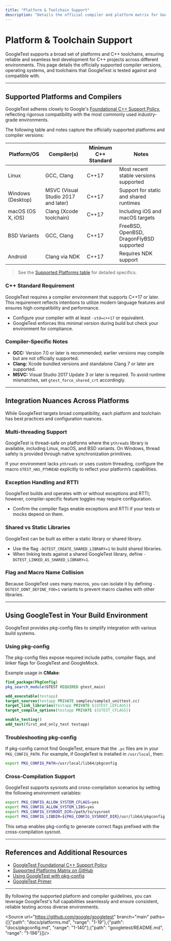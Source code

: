 ```yaml
---
title: "Platform & Toolchain Support"
description: "Details the official compiler and platform matrix for GoogleTest, referencing supported C++ standards and integration nuances across OSes and toolchains. Directs users to the foundational support policy and compatibility resources."
---
```


# Platform & Toolchain Support

GoogleTest supports a broad set of platforms and C++ toolchains, ensuring reliable and seamless test development for C++ projects across different environments. This page details the officially supported compiler versions, operating systems, and toolchains that GoogleTest is tested against and compatible with.

---

## Supported Platforms and Compilers

GoogleTest adheres closely to Google's [Foundational C++ Support Policy](https://opensource.google/documentation/policies/cplusplus-support), reflecting rigorous compatibility with the most commonly used industry-grade environments.

The following table and notes capture the officially supported platforms and compiler versions:

| Platform/OS           | Compiler(s)                           | Minimum C++ Standard | Notes                                  |
|----------------------|-------------------------------------|---------------------|----------------------------------------|
| Linux                | GCC, Clang                          | C++17               | Most recent stable versions supported |
| Windows (Desktop)    | MSVC (Visual Studio 2017 and later)| C++17               | Support for static and shared runtimes|
| macOS (OS X, iOS)   | Clang (Xcode toolchain)              | C++17               | Including iOS and macOS targets        |
| BSD Variants          | GCC, Clang                         | C++17               | FreeBSD, OpenBSD, DragonFlyBSD supported|
| Android              | Clang via NDK                      | C++17               | Requires NDK support                    |

> See the [Supported Platforms table](https://github.com/google/oss-policies-info/blob/main/foundational-cxx-support-matrix.md) for detailed specifics.

### C++ Standard Requirement

GoogleTest requires a compiler environment that supports C++17 or later. This requirement reflects intentions to utilize modern language features and ensures high compatibility and performance.

- Configure your compiler with at least `-std=c++17` or equivalent.
- GoogleTest enforces this minimal version during build but check your environment for compliance.

### Compiler-Specific Notes

- **GCC:** Version 7.0 or later is recommended; earlier versions may compile but are not officially supported.
- **Clang:** Xcode bundled versions and standalone Clang 7 or later are supported.
- **MSVC:** Visual Studio 2017 Update 3 or later is required. To avoid runtime mismatches, set `gtest_force_shared_crt` accordingly.

---

## Integration Nuances Across Platforms

While GoogleTest targets broad compatibility, each platform and toolchain has best practices and configuration nuances.

### Multi-threading Support

GoogleTest is thread-safe on platforms where the `pthreads` library is available, including Linux, macOS, and BSD variants. On Windows, thread safety is provided through native synchronization primitives.

If your environment lacks `pthreads` or uses custom threading, configure the macro `GTEST_HAS_PTHREAD` explicitly to reflect your platform’s capabilities.

### Exception Handling and RTTI

GoogleTest builds and operates with or without exceptions and RTTI; however, compiler-specific feature toggles may require configuration.

- Confirm the compiler flags enable exceptions and RTTI if your tests or mocks depend on them.

### Shared vs Static Libraries

GoogleTest can be built as either a static library or shared library.

- Use the flag `-DGTEST_CREATE_SHARED_LIBRARY=1` to build shared libraries.
- When linking tests against a shared GoogleTest library, define `-DGTEST_LINKED_AS_SHARED_LIBRARY=1`.

### Flag and Macro Name Collision

Because GoogleTest uses many macros, you can isolate it by defining `-DGTEST_DONT_DEFINE_FOO=1` variants to prevent macro clashes with other libraries.

---

## Using GoogleTest in Your Build Environment

GoogleTest provides pkg-config files to simplify integration with various build systems.

### Using pkg-config

The pkg-config files expose required include paths, compiler flags, and linker flags for GoogleTest and GoogleMock.

Example usage in **CMake**:

```cmake
find_package(PkgConfig)
pkg_search_module(GTEST REQUIRED gtest_main)

add_executable(testapp)
target_sources(testapp PRIVATE samples/sample3_unittest.cc)
target_link_libraries(testapp PRIVATE ${GTEST_LDFLAGS})
target_compile_options(testapp PRIVATE ${GTEST_CFLAGS})

enable_testing()
add_test(first_and_only_test testapp)
```

### Troubleshooting pkg-config

If pkg-config cannot find GoogleTest, ensure that the `.pc` files are in your `PKG_CONFIG_PATH`. For example, if GoogleTest is installed in `/usr/local`, then:

```bash
export PKG_CONFIG_PATH=/usr/local/lib64/pkgconfig
```

### Cross-Compilation Support

GoogleTest supports sysroots and cross-compilation scenarios by setting the following environment variables:

```bash
export PKG_CONFIG_ALLOW_SYSTEM_CFLAGS=yes
export PKG_CONFIG_ALLOW_SYSTEM_LIBS=yes
export PKG_CONFIG_SYSROOT_DIR=/path/to/sysroot
export PKG_CONFIG_LIBDIR=${PKG_CONFIG_SYSROOT_DIR}/usr/lib64/pkgconfig
```

This setup enables pkg-config to generate correct flags prefixed with the cross-compilation sysroot.

---

## References and Additional Resources

- [GoogleTest Foundational C++ Support Policy](https://opensource.google/documentation/policies/cplusplus-support)
- [Supported Platforms Matrix on GitHub](https://github.com/google/oss-policies-info/blob/main/foundational-cxx-support-matrix.md)
- [Using GoogleTest with pkg-config](../docs/pkgconfig.md)
- [GoogleTest Primer](../docs/primer.md)


---

By following the supported platform and compiler guidelines, you can leverage GoogleTest's full capabilities seamlessly and ensure consistent, reliable testing across diverse environments.


<Source url="https://github.com/google/googletest" branch="main" paths={[{"path": "docs/platforms.md", "range": "1-19"},{"path": "docs/pkgconfig.md", "range": "1-140"},{"path": "googletest/README.md", "range": "1-196"}]}/>
